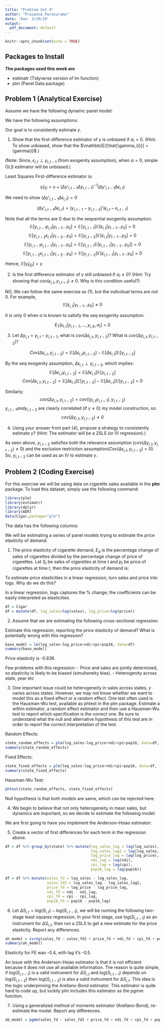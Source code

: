 ```yaml
---
title: "Problem Set 4"
author: "Prasanna Parasurama"
date: 'Due: 3/29/19'
output:
  pdf_document: default
---
```


```r
knitr::opts_chunk$set(echo = TRUE)
```


\newcommand{\E}[1]{\ensuremath{\mathbb{E}\big[#1\big]}}
\newcommand{\Emeasure}[2]{\ensuremath{\mathbb{E}_{#1}\big[#2\big]}}

## Packages to Install


**The packages used this week are**

* estimatr (Tidyverse version of lm function)
* plm (Panel Data package)

## Problem 1 (Analytical Exercise)

Assume we have the following dynamic panel model:

\begin{align*}
	y_{i,t} = \gamma y_{i,t-1} + \alpha_{i} + \epsilon_{i,t} \mbox{,   }
\end{align*}

We have the following assumptions:

\begin{align*}
	\vert \gamma \vert &< 1 \\
	y_{i,0} &\mbox{  is known (i.e. non-random)} \\
	\mathbb{E}_{T}[\epsilon_{i,t} \vert y_{i,t-1},...,y_{i,0},\alpha_{i}] &= 0 \mbox{ (Sequential Exogeneity)} 
\end{align*}

Our goal is to consistently estimate $\gamma$. 

1. Show that the first-difference estimator of $\gamma$ is unbiased if $\alpha_{i} = 0$.
	(Hint: To show unbiased, show that the $\mathbb{E}[\hat{\gamma_{i}}] = \gamma{i}$.)
	
(Note: Since, $\epsilon_{i,t} \perp y_{i, t-1}$ (from exogenity assumption), when $\alpha = 0$, simple OLS estimator will be unbiased.)

Least Squares First-difference estimator is:

$$\hat{\gamma}_{FD} = \gamma + (\Delta y'_{i,t-1}\Delta y_{i,t-1})^{-1} (\Delta y'_{i,t-1}\Delta \epsilon_{i,t})$$

We need to show $(\Delta y'_{i,t-1}\Delta \epsilon_{i,t}) = 0$

$$(\Delta y'_{i,t-1}\Delta \epsilon_{i,t}) = (y_{i,t-1} - y_{i,t-2})' (\epsilon_{i,t} - \epsilon_{i,t-1})$$ 
\begin{align*}
\E{\E{(y_{i,t-1} - y_{i,t-2})' (\epsilon_{i,t} - \epsilon_{i,t-1}) | y_{t-1}...y_0}} =E[\E{y_{i,t-1}\epsilon_{i,t}|y_{t-1}...y_0} &+ \\
\E{y_{i,t-2}\epsilon_{i,t}|y_{t-1}...y_0} &+ \\
\E{y_{i,t-1}\epsilon_{i,t-1}|y_{t-1}...y_0} &+ \\
\E{y_{i,t-2}\epsilon_{i,t-1}|y_{t-1}...y_0}]
\end{align*}

Note that all the terms are 0 due to the sequential exogenity assumption. 
$$\E{y_{i,t-1}\epsilon_{i,t}|y_{t-1}...y_0} = \E{y_{i,t-1}}\E{\epsilon_{i,t}|y_{t-1}...y_0} = 0$$
$$\E{y_{i,t-2}\epsilon_{i,t}|y_{t-2}...y_0} = \E{y_{i,t-2}}\E{\epsilon_{i,t}|y_{t-1}...y_0} = 0$$
$$\E{y_{i,t-1}\epsilon_{i,t-1}|y_{t-1}...y_0} = \E{y_{i,t-1}\E{\epsilon_{i,t-1}|y_{t-1}...y_0}} = 0$$
$$\E{y_{i,t-2}\epsilon_{i,t-1}|y_{t-2}...y_0} = \E{y_{i,t-2}}\E{\epsilon_{i,t-1}|y_{t-1}...y_0} = 0$$

Hence, $\E{\hat{\gamma}_{FD}} = \gamma$

2. Is the first difference estimator of $\gamma$ still unbiased if $\alpha_{i} \neq 0$? 
	(Hint: Try showing that $cov(\epsilon_{i,t},y_{i,t+1})\neq0$. Why is this condition useful?)

NO, We can follow the same exercise as (1), but the individual terms are not 0. For example, 
$$\E{\epsilon_{i,t}|y_{t-1}...y_0} \neq 0$$

It is only 0 when $\alpha$ is known to satisfy the seq exogenity assumption. 

$${E}_{T}[\epsilon_{i,t} \vert y_{i,t-1},...,y_{i,0},\alpha_{i}] = 0 $$

3. Let $\Delta y_{i,t} = y_{i,t} - y_{i,t-1}$, what is $cov(\Delta \epsilon_{i,t}, y_{i,t-2})$? What is $cov(\Delta y_{i,t}, y_{i,t-2})$? 

$$Cov(\Delta \epsilon_{i,t}, y_{i,t-2}) = \E{\Delta \epsilon_{i,t}y_{i,t-2}} - \E{\Delta \epsilon_{i,t}}\E{y_{i,t-2}}$$

By the seq exogenity assumption, $\Delta \epsilon_{i,t} \perp y_{i,t-2}$, which implies:
$$\E{\Delta \epsilon_{i,t}y_{i,t-2}} = \E{\Delta \epsilon_{i,t}}\E{y_{i,t-2}}$$
$$Cov(\Delta \epsilon_{i,t}, y_{i,t-2})  = \E{\Delta \epsilon_{i,t}}\E{y_{i,t-2}} - \E{\Delta \epsilon_{i,t}}\E{y_{i,t-2}} = 0$$

Similarly: 
$$cov(\Delta y_{i,t}, y_{i,t-2}) = cov((y_{i,t}y_{i,t-1}), y_{i,t-2})$$
$y_{i,t-1} and y_{i,t-2}$ are clearly correlated (if $\gamma \neq 0$) my model construction, so:
$$cov(\Delta y_{i,t}, y_{i,t-2}) \neq 0$$ 

4. Using your answer from part (4), propose a strategy to consistently estimate $\gamma$?
	(Hint: The estimator will be a 2SLS (or IV regression).)
	
As seen above, $y_{i,t-2}$ satisfies both the relevance assumption ($cov(\Delta y_{i,t}, y_{i,t-2}) \neq 0$) and the exclusion restriction assumption($Cov(\Delta \epsilon_{i,t}, y_{i,t-2}) = 0$). So, $y_{i,t-2}$ can be used as an IV to estimate $\gamma$. 

## Problem 2 (Coding Exercise)

For this exercise we will be using data on cigarette sales available in the __plm__ package. To load this dataset, simply use the following command: 

```r
library(plm)
library(estimatr)
library(dplyr)
library(AER)
data(Cigar,package="plm")
```

The data has the following columns:

\begin{itemize}
  \item[--] \textbf{sales} -- cigarette sales in packs per capita
  \item[--] \textbf{pimin} -- minimum price in adjoining states per pack of cigarettes
  \item[--] \textbf{ndi} -- per capita disposable income
  \item[--] \textbf{cpi} -- consumer price index (1983=100)
  \item[--] \textbf{pop16} -- population above the age of 16
  \item[--] \textbf{pop} -- population
  \item[--] \textbf{price} -- price per page of cigarettes
  \item[--] \textbf{year} -- the year
  \item[--] \textbf{state} -- number for the state
\end{itemize}

We will be estimating a series of panel models trying to estimate the price elasticity of demand. 

1. The price elasticity of cigarette demand, $E_{d}$ is the percentage change of sales of cigarettes divided by the percentage change of price of cigarettes. Let $S_{t}$ be sales of cigarettes at time $t$ and $p_{t}$ be price of cigarettes at time $t$, then the price elasticity of demand is:

\begin{align*}
  E_{d} = \frac{\Delta S_{t}/S_{t}}{\Delta p_{t}/p_{t}}
\end{align*}

To estimate price elasticities in a linear regression, turn sales and price into logs. Why do we do this?


In a linear regression, logs captures the % change; the coefficients can be easily interpreted as elasticities. 
```r
df = Cigar
df = mutate(df, log_sales=log(sales), log_price=log(price))
```

2. Assume that we are estimating the following cross-sectional regression:

\begin{align*}
  log(S_{i,t}) = \gamma + \beta log(p_{i,t}) + \alpha_{1} ndi_{i,t} + \alpha_{2} cpi_{i,t} + \alpha_{3} pop16_{i,t} + \epsilon_{i,t} 
\end{align*}

Estimate this regression, reporting the price elasticity of demand? What is potentially wrong with this regression?

```r
base_model = lm(log_sales~log_price+ndi+cpi+pop16, data=df)
summary(base_model)
```
Price elasticity is -0.836. 

Few problems with this regression:
- Price and sales are jointly determined, so elasticity is likely to be biased (simultaneity bias).
- Heterogenity across state, year etc

3. One important issue could be heterogeneity in sales across states, $\gamma$ varies across states. However, we may not know whether we want to model this as a fixed effect or a random effect. One test often used is the Hausman-Wu test, available as phtest in the plm package. Estimate a within estimator, a random effect estimator and then use a Hausman-Wu test to report which specification is the correct one. Be sure to understand what the null and alternative hypothesis of this test are in order to report the correct interpretation of the test.

Random Effects:

```r
state_random_effects = plm(log_sales~log_price+ndi+cpi+pop16, data=df, index=c("state"), model="random", effect="individual")
summary(state_random_effects)
```

Fixed Effects:
```r
state_fixed_effects = plm(log_sales~log_price+ndi+cpi+pop16, data=df, index=c("state"), model="within", effect="individual")
summary(state_fixed_effects)
```

Hausman-Wu Test:

```r
phtest(state_random_effects, state_fixed_effects)
```

Null hypothesis is that both models are same, which can be rejected here. 

4. We begin to believe that not only heterogeneity in mean sales, but dynamics are important, so we decide to estimate the following model:

\begin{align*}
  log(S_{i,t}) = \gamma_{i} + \tau log(S_{i,t-1}) + \beta log(p_{i,t}) + \alpha_{1} ndi_{i,t} + \alpha_{2} cpi_{i,t} + \alpha_{3} pop16_{i,t} + \epsilon_{i,t} 
\end{align*}

We are first going to have you implement the Anderson-Hsiao estimator:

5. Create a vector of first differences for each term in the regression above. 
```r
df = df %>% group_by(state) %>% mutate(log_sales_lag = lag(log_sales),
                                       log_sales_lag2 = lag(log_sales, 2),
                                       log_price_lag = lag(log_price), 
                                       ndi_lag = lag(ndi),
                                       cpi_lag = lag(cpi), 
                                       pop16_lag = lag(pop16))

df = df %>% mutate(sales_fd = log_sales - log_sales_lag,
                   sales_fd2 = log_sales_lag - log_sales_lag2,
                   price_fd = log_price - log_price_lag,
                   ndi_fd = ndi - ndi_lag,
                   cpi_fd = cpi - cpi_lag,
                   pop16_fd = pop16 - pop16_lag)

```

6. Let $\Delta S_{i,t} = log(S_{i,t}) - log(S_{i,t-1})$, we will be running the following two-stage least squares regression. In your first stage, use $log(S_{i,t-1})$ as an instrument for $\Delta S_{i,t}$, then run a 2SLS to get a new estimate for the price elasticity. Report any differences.
```r
ah_model = ivreg(sales_fd ~ sales_fd2 + price_fd + ndi_fd + cpi_fd + pop16_fd | log_sales_lag2 + log_price_lag + ndi_lag + cpi_lag + pop16_lag, data=df)
summary(ah_model)
```

Elasticity for FE was -0.4, with lag it's -0.5.

An issue with the Anderson-Hsiao estimator is that it is not efficient because it does not use all available information. The reason is quite simple, if $log(S_{i,t-1})$ is a valid instrument for $\Delta S_{i,t}$ and $log(S_{i,t-1})$ depends on $log(S_{i,t-2})$ then $log(S_{i,t-2})$ is also a valid instrument for $\Delta S_{i,t}$. This idea is the logic underpinning the Arellano-Bond estimator. This estimator is quite hard to code up, but luckily plm includes this estimator as the pgmm function.

7. Using a generalized method of moments estimator (Arellano-Bond), re-estimate the model. Report any differences.   
```r
ab_model = pgmm(sales_fd ~ sales_fd2 + price_fd + ndi_fd + cpi_fd + pop16_fd | lag(log_sales, 2:3), data=df, effect="twoways", model="twosteps")

```



